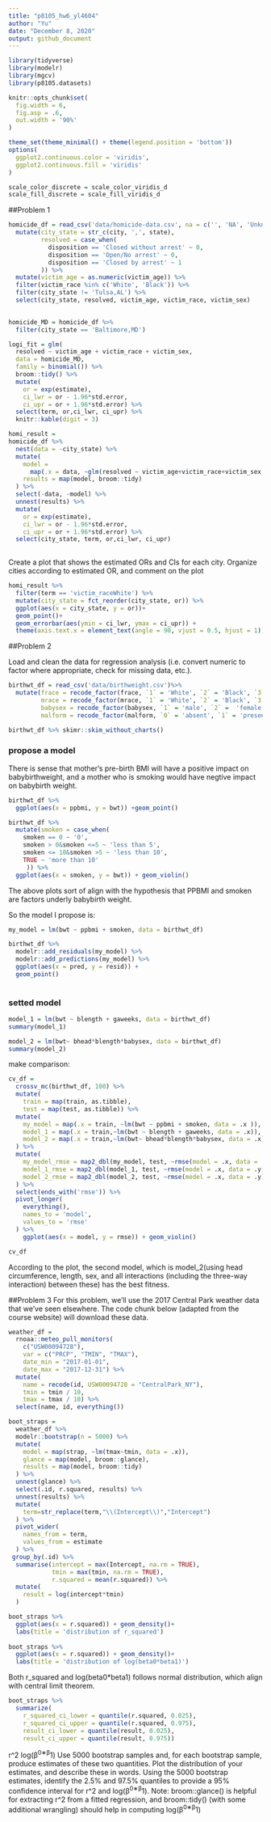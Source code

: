 ```yaml
---
title: "p8105_hw6_yl4604"
author: "Yu"
date: "December 8, 2020"
output: github_document
---
```


```r
library(tidyverse)
library(modelr)
library(mgcv)
library(p8105.datasets)

knitr::opts_chunk$set(
  fig.width = 6,
  fig.asp = .6, 
  out.width = '90%'
)

theme_set(theme_minimal() + theme(legend.position = 'bottom')) 
options(
  ggplot2.continuous.color = 'viridis',
  ggplot2.continuous.fill = 'viridis'
)

scale_color_discrete = scale_color_viridis_d
scale_fill_discrete = scale_fill_viridis_d


```

##Problem 1

```r
homicide_df = read_csv('data/homicide-data.csv', na = c('', 'NA', 'Unknown')) %>% 
  mutate(city_state = str_c(city, ',', state),
         resolved = case_when(
           disposition == 'Closed without arrest' ~ 0,
           disposition == 'Open/No arrest' ~ 0,
           disposition == 'Closed by arrest' ~ 1
         )) %>% 
  mutate(victim_age = as.numeric(victim_age)) %>% 
  filter(victim_race %in% c('White', 'Black')) %>% 
  filter(city_state != 'Tulsa,AL') %>% 
  select(city_state, resolved, victim_age, victim_race, victim_sex)
  
```


```r
homicide_MD = homicide_df %>% 
  filter(city_state == 'Baltimore,MD')

logi_fit = glm(
  resolved ~ victim_age + victim_race + victim_sex, 
  data = homicide_MD,
  family = binomial()) %>% 
  broom::tidy() %>% 
  mutate(
    or = exp(estimate),
    ci_lwr = or - 1.96*std.error,
    ci_upr = or + 1.96*std.error) %>% 
  select(term, or,ci_lwr, ci_upr) %>% 
  knitr::kable(digit = 3)
```



```r
homi_result = 
homicide_df %>%
  nest(data = -city_state) %>% 
  mutate(
    model = 
      map(.x = data, ~glm(resolved ~ victim_age+victim_race+victim_sex, data = .x, family = binomial())),
    results = map(model, broom::tidy)
  ) %>% 
  select(-data, -model) %>% 
  unnest(results) %>% 
  mutate(
    or = exp(estimate),
    ci_lwr = or - 1.96*std.error,
    ci_upr = or + 1.96*std.error) %>% 
  select(city_state, term, or,ci_lwr, ci_upr) 
  
```


Create a plot that shows the estimated ORs and CIs for each city. Organize cities according to estimated OR, and comment on the plot
```r
homi_result %>% 
  filter(term == 'victim_raceWhite') %>% 
  mutate(city_state = fct_reorder(city_state, or)) %>% 
  ggplot(aes(x = city_state, y = or))+
  geom_point()+
  geom_errorbar(aes(ymin = ci_lwr, ymax = ci_upr)) +
  theme(axis.text.x = element_text(angle = 90, vjust = 0.5, hjust = 1))
```



##Problem 2 


Load and clean the data for regression analysis (i.e. convert numeric to factor where appropriate, check for missing data, etc.).

```r
birthwt_df = read_csv('data/birthweight.csv')%>% 
  mutate(frace = recode_factor(frace, `1` = 'White', `2` = 'Black', `3` = 'Asian', `4` = 'Puerto_Rican', `8` = 'Other', `9` = 'Unknown'),
         mrace = recode_factor(mrace, `1` = 'White', `2` = 'Black', `3` = 'Asian', `4` = 'Puerto_Rican', `8` = 'Other'),
         babysex = recode_factor(babysex, `1` = 'male', `2` =  'female'),
         malform = recode_factor(malform, `0` = 'absent', `1` = 'present')) 

birthwt_df %>% skimr::skim_without_charts()
```


### propose a model
There is sense that mother's pre-birth BMI will have a positive impact on babybirthweight, and a mother who is smoking would have negtive impact on babybirth weight.

```r
birthwt_df %>% 
  ggplot(aes(x = ppbmi, y = bwt)) +geom_point()

birthwt_df %>% 
  mutate(smoken = case_when(
    smoken == 0 ~ '0',
    smoken > 0&smoken <=5 ~ 'less than 5',
    smoken <= 10&smoken >5 ~ 'less than 10',
    TRUE ~ 'more than 10'
     )) %>% 
  ggplot(aes(x = smoken, y = bwt)) + geom_violin()
```

The above plots sort of align with the hypothesis that PPBMI and smoken are factors underly babybirth weight.

So the model I propose is:
```r
my_model = lm(bwt ~ ppbmi + smoken, data = birthwt_df)

birthwt_df %>% 
  modelr::add_residuals(my_model) %>% 
  modelr::add_predictions(my_model) %>% 
  ggplot(aes(x = pred, y = resid)) +
  geom_point()
 

```

### setted model
```r
model_1 = lm(bwt ~ blength + gaweeks, data = birthwt_df)
summary(model_1)

model_2 = lm(bwt~ bhead*blength*babysex, data = birthwt_df)
summary(model_2)

```


make comparison:

```r
cv_df = 
  crossv_mc(birthwt_df, 100) %>% 
  mutate(
    train = map(train, as.tibble),
    test = map(test, as.tibble)) %>% 
  mutate(
    my_model = map(.x = train, ~lm(bwt ~ ppbmi + smoken, data = .x )),
    model_1 = map(.x = train,~lm(bwt ~ blength + gaweeks, data = .x)),
    model_2 = map(.x = train,~lm(bwt~ bhead*blength*babysex, data = .x)),
  ) %>% 
  mutate(
    my_model_rmse = map2_dbl(my_model, test, ~rmse(model = .x, data = .y)),
    model_1_rmse = map2_dbl(model_1, test, ~rmse(model = .x, data = .y)),
    model_2_rmse = map2_dbl(model_2, test, ~rmse(model = .x, data = .y))
  ) %>% 
  select(ends_with('rmse')) %>% 
  pivot_longer(
    everything(),
    names_to = 'model',
    values_to = 'rmse'
  ) %>% 
    ggplot(aes(x = model, y = rmse)) + geom_violin()

cv_df
```

According to the plot, the second model, which is model_2(using head circumference, length, sex, and all interactions (including the three-way interaction) between these) has the best fitness.


##Problem 3 
For this problem, we’ll use the 2017 Central Park weather data that we’ve seen elsewhere. The code chunk below (adapted from the course website) will download these data.
```r
weather_df = 
  rnoaa::meteo_pull_monitors(
    c("USW00094728"),
    var = c("PRCP", "TMIN", "TMAX"), 
    date_min = "2017-01-01",
    date_max = "2017-12-31") %>%
  mutate(
    name = recode(id, USW00094728 = "CentralPark_NY"),
    tmin = tmin / 10,
    tmax = tmax / 10) %>%
  select(name, id, everything())
```


```r
boot_straps = 
  weather_df %>% 
  modelr::bootstrap(n = 5000) %>% 
  mutate(
    model = map(strap, ~lm(tmax~tmin, data = .x)),
    glance = map(model, broom::glance),
    results = map(model, broom::tidy)
  ) %>% 
  unnest(glance) %>% 
  select(.id, r.squared, results) %>% 
  unnest(results) %>%
  mutate(
    term=str_replace(term,"\\(Intercept\\)","Intercept")
  ) %>% 
  pivot_wider(
    names_from = term,
    values_from = estimate
  ) %>% 
 group_by(.id) %>% 
  summarise(intercept = max(Intercept, na.rm = TRUE),
            tmin = max(tmin, na.rm = TRUE),
            r.squared = mean(r.squared)) %>% 
  mutate(
    result = log(intercept*tmin)
  )

boot_straps %>% 
  ggplot(aes(x = r.squared)) + geom_density()+
  labs(title = 'distribution of r_squared')
  
boot_straps %>% 
  ggplot(aes(x = r.squared)) + geom_density()+
  labs(title = 'distribution of log(beta0*beta1)')
```

Both r_squared and log(beta0*beta1) follows normal distribution, which align with central limit theorem.


```r
boot_straps %>% 
  summarize(
    r_squared_ci_lower = quantile(r.squared, 0.025), 
    r_squared_ci_upper = quantile(r.squared, 0.975),
    result_ci_lower = quantile(result, 0.025), 
    result_ci_upper = quantile(result, 0.975))
```


r^2
log(β^0∗β^1)
Use 5000 bootstrap samples and, for each bootstrap sample, produce estimates of these two quantities. Plot the distribution of your estimates, and describe these in words. Using the 5000 bootstrap estimates, identify the 2.5% and 97.5% quantiles to provide a 95% confidence interval for r^2 and log(β^0∗β^1). Note: broom::glance() is helpful for extracting r^2 from a fitted regression, and broom::tidy() (with some additional wrangling) should help in computing  log(β^0∗β^1)
